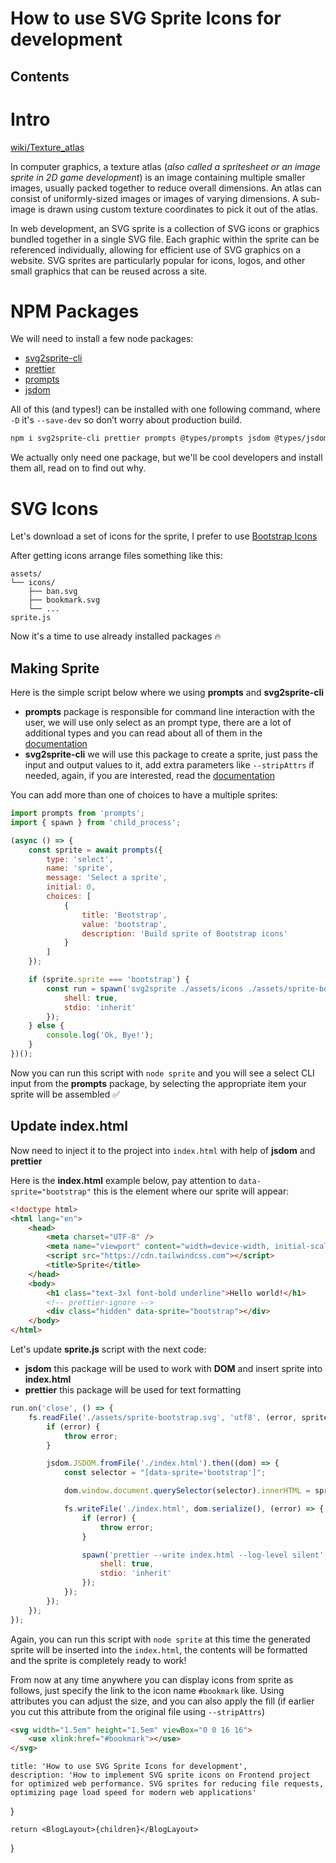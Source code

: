 
# How to use SVG Sprite Icons for development

## Contents

# Intro

[wiki/Texture_atlas](https://en.wikipedia.org/wiki/Texture_atlas)

In computer graphics, a texture atlas (*also called a spritesheet or an image sprite in 2D game development*) is an image containing multiple smaller images, usually packed together to reduce overall dimensions. An atlas can consist of uniformly-sized images or images of varying dimensions. A sub-image is drawn using custom texture coordinates to pick it out of the atlas.

In web development, an SVG sprite is a collection of SVG icons or graphics bundled together in a single SVG file. Each graphic within the sprite can be referenced individually, allowing for efficient use of SVG graphics on a website. SVG sprites are particularly popular for icons, logos, and other small graphics that can be reused across a site.

# NPM Packages

We will need to install a few node packages:

- [svg2sprite-cli](https://www.npmjs.com/package/svg2sprite-cli)
- [prettier](https://www.npmjs.com/package/prettier)
- [prompts](https://www.npmjs.com/package/prompts)
- [jsdom](https://www.npmjs.com/package/jsdom)

All of this (and types!) can be installed with one following command, where `-D` it's `--save-dev` so don’t worry about production build.

``` bash
npm i svg2sprite-cli prettier prompts @types/prompts jsdom @types/jsdom -D
```

We actually only need one package, but we'll be cool developers and install them all, read on to find out why.

# SVG Icons

Let's download a set of icons for the sprite, I prefer to use [Bootstrap Icons](https://icons.getbootstrap.com)

After getting icons arrange files something like this:

``` mdx
assets/
└── icons/
    ├── ban.svg
    ├── bookmark.svg
    └── ...
sprite.js
```

Now it's a time to use already installed packages 🔥

## Making Sprite

Here is the simple script below where we using **prompts** and **svg2sprite-cli**

- **prompts** package is responsible for command line interaction with the user, we will use only select as an prompt type, there are a lot of additional types and you can read about all of them in the [documentation](https://github.com/terkelg/prompts?tab=readme-ov-file#-types)
- **svg2sprite-cli** we will use this package to create a sprite, just pass the input and output values to it, add extra parameters like `--stripAttrs` if needed, again, if you are interested, read the [documentation](https://github.com/mrmlnc/svg2sprite-cli#readme)

You can add more than one of choices to have a multiple sprites:

``` javascript {12-14}
import prompts from 'prompts';
import { spawn } from 'child_process';

(async () => {
	const sprite = await prompts({
		type: 'select',
		name: 'sprite',
		message: 'Select a sprite',
		initial: 0,
		choices: [
			{
				title: 'Bootstrap',
				value: 'bootstrap',
				description: 'Build sprite of Bootstrap icons'
			}
		]
	});

	if (sprite.sprite === 'bootstrap') {
		const run = spawn('svg2sprite ./assets/icons ./assets/sprite-bootstrap.svg --inline', {
			shell: true,
			stdio: 'inherit'
		});
	} else {
		console.log('Ok, Bye!');
	}
})();
```

Now you can run this script with `node sprite` and you will see a select CLI input from the **prompts** package, by selecting the appropriate item your sprite will be assembled ✅

## Update index.html

Now need to inject it to the project into `index.html` with help of **jsdom** and **prettier**

Here is the **index.html** example below, pay attention to `data-sprite="bootstrap"` this is the element where our sprite will appear:

``` html {12}
<!doctype html>
<html lang="en">
	<head>
		<meta charset="UTF-8" />
		<meta name="viewport" content="width=device-width, initial-scale=1.0" />
		<script src="https://cdn.tailwindcss.com"></script>
		<title>Sprite</title>
	</head>
	<body>
		<h1 class="text-3xl font-bold underline">Hello world!</h1>
		<!-- prettier-ignore -->
		<div class="hidden" data-sprite="bootstrap"></div>
	</body>
</html>
```

Let's update **sprite.js** script with the next code:

- **jsdom** this package will be used to work with **DOM** and insert sprite into **index.html**
- **prettier** this package will be used for text formatting

``` javascript {8}
run.on('close', () => {
	fs.readFile('./assets/sprite-bootstrap.svg', 'utf8', (error, sprite) => {
		if (error) {
			throw error;
		}

		jsdom.JSDOM.fromFile('./index.html').then((dom) => {
			const selector = "[data-sprite='bootstrap']";

			dom.window.document.querySelector(selector).innerHTML = sprite.trim();

			fs.writeFile('./index.html', dom.serialize(), (error) => {
				if (error) {
					throw error;
				}

				spawn('prettier --write index.html --log-level silent', {
					shell: true,
					stdio: 'inherit'
				});
			});
		});
	});
});
```

Again, you can run this script with `node sprite` at this time the generated sprite will be inserted into the `index.html`, the contents will be formatted and the sprite is completely ready to work!

From now at any time anywhere you can display icons from sprite as follows, just specify the link to the icon name `#bookmark` like. Using attributes you can adjust the size, and you can also apply the fill (if earlier you cut this attribute from the original file using `--stripAttrs`)

``` html
<svg width="1.5em" height="1.5em" viewBox="0 0 16 16">
	<use xlink:href="#bookmark"></use>
</svg>
```

	title: 'How to use SVG Sprite Icons for development',
	description: 'How to implement SVG sprite icons on Frontend project for optimized web performance. SVG sprites for reducing file requests, optimizing page load speed for modern web applications'
}

	return <BlogLayout>{children}</BlogLayout>
}
